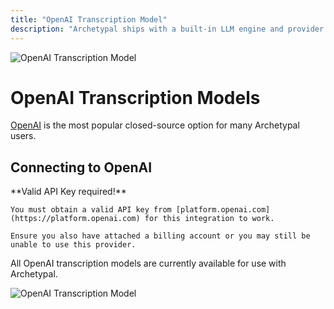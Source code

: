```yaml
---
title: "OpenAI Transcription Model"
description: "Archetypal ships with a built-in LLM engine and provider that enables you to download popular and highly-rated LLMs like LLama-3, Phi-3 and more that can run locally on your CPU and GPU."
---
```



<Image
  src="/images/anythingllm-setup/transcription-model-configuration/cloud/openai/header-image.png"
  height={1080}
  width={1920}
  quality={100}
  alt="OpenAI Transcription Model"
/>

# OpenAI Transcription Models

[OpenAI](https://OpenAI.com) is the most popular closed-source option for many Archetypal users.

## Connecting to OpenAI

<Callout type="info" emoji="️💡">
  **Valid API Key required!**

    You must obtain a valid API key from [platform.openai.com](https://platform.openai.com) for this integration to work.

    Ensure you also have attached a billing account or you may still be unable to use this provider.

</Callout>

All OpenAI transcription models are currently available for use with Archetypal.

<Image
  src="/images/anythingllm-setup/transcription-model-configuration/cloud/openai/openai-transcription.png"
  height={1080}
  width={1920}
  quality={100}
  alt="OpenAI Transcription Model"
/>
